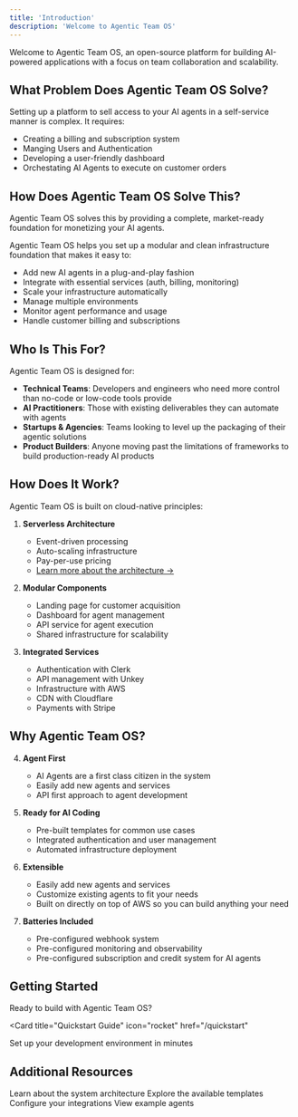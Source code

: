 ```yaml
---
title: 'Introduction'
description: 'Welcome to Agentic Team OS'
---
```


Welcome to Agentic Team OS, an open-source platform for building AI-powered applications with a focus on team collaboration and scalability.

## What Problem Does Agentic Team OS Solve?

Setting up a platform to sell access to your AI agents in a self-service manner is complex. It requires:
- Creating a billing and subscription system
- Manging Users and Authentication
- Developing a user-friendly dashboard
- Orchestating AI Agents to execute on customer orders


## How Does Agentic Team OS Solve This?

Agentic Team OS solves this by providing a complete, market-ready foundation for monetizing your AI agents.

Agentic Team OS helps you set up a modular and clean infrastructure foundation that makes it easy to:
- Add new AI agents in a plug-and-play fashion
- Integrate with essential services (auth, billing, monitoring)
- Scale your infrastructure automatically
- Manage multiple environments
- Monitor agent performance and usage
- Handle customer billing and subscriptions

## Who Is This For?

Agentic Team OS is designed for:
- **Technical Teams**: Developers and engineers who need more control than no-code or low-code tools provide
- **AI Practitioners**: Those with existing deliverables they can automate with agents
- **Startups & Agencies**: Teams looking to level up the packaging of their agentic solutions
- **Product Builders**: Anyone moving past the limitations of frameworks to build production-ready AI products

## How Does It Work?

Agentic Team OS is built on cloud-native principles:

1. **Serverless Architecture**
   - Event-driven processing
   - Auto-scaling infrastructure
   - Pay-per-use pricing
   - [Learn more about the architecture →](/concepts/architecture)

2. **Modular Components**
   - Landing page for customer acquisition
   - Dashboard for agent management
   - API service for agent execution
   - Shared infrastructure for scalability

3. **Integrated Services**
   - Authentication with Clerk
   - API management with Unkey
   - Infrastructure with AWS
   - CDN with Cloudflare
   - Payments with Stripe

## Why Agentic Team OS?

4. **Agent First**
   - AI Agents are a first class citizen in the system
   - Easily add new agents and services
   - API first approach to agent development

2. **Ready for AI Coding**
   - Pre-built templates for common use cases
   - Integrated authentication and user management
   - Automated infrastructure deployment

2. **Extensible**
   - Easily add new agents and services
   - Customize existing agents to fit your needs
   - Built on directly on top of AWS so you can build anything your need

3. **Batteries Included**
   - Pre-configured webhook system
   - Pre-configured monitoring and observability
   - Pre-configured subscription and credit system for AI agents





## Getting Started

Ready to build with Agentic Team OS?

<Card
  title="Quickstart Guide"
  icon="rocket"
  href="/quickstart"
>
  Set up your development environment in minutes
</Card>

## Additional Resources

<CardGroup cols={2}>
  <Card
    title="Core Concepts"
    icon="cube"
    href="/concepts/architecture"
  >
    Learn about the system architecture
  </Card>
  <Card
    title="Templates"
    icon="code"
    href="/templates/api-template"
  >
    Explore the available templates
  </Card>
</CardGroup>


<CardGroup cols={2}>
  <Card
    title="Integrations"
    icon="gear"
    href="/essentials/configuration/aws"
  >
    Configure your integrations
  </Card>
  <Card
    title="Examples"
    icon="code"
    href="/examples/value-strategist"
  >
    View example agents
  </Card>
</CardGroup>

